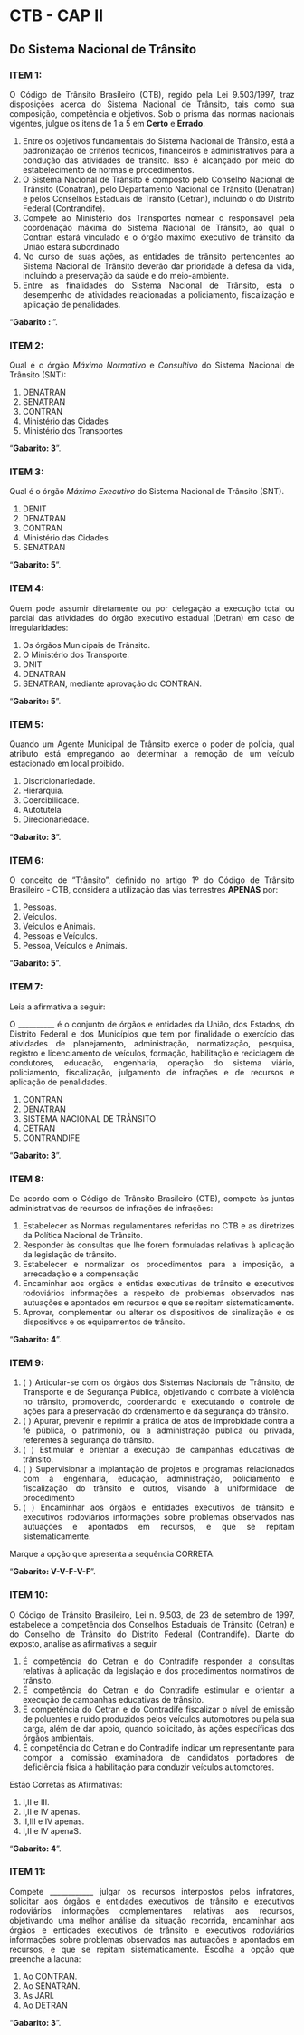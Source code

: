 
```{=html}
<style>
body{text-align: justify}
</style>
```


::: progress
::: {.progress-bar style="width: 100%;"}
:::
:::


# CTB - CAP II
## Do Sistema Nacional de Trânsito


### **ITEM 1:** 

O Código de Trânsito Brasileiro (CTB), regido pela Lei 9.503/1997, traz disposições acerca do Sistema Nacional de Trânsito, tais como sua composição, competência e objetivos. Sob o prisma das normas nacionais vigentes, julgue os itens de 1 a 5 em **Certo** e **Errado**.


1. Entre os objetivos fundamentais do Sistema Nacional de Trânsito, está a padronização de critérios técnicos, financeiros e administrativos para a condução das atividades de trânsito. Isso é alcançado por meio do estabelecimento de normas e procedimentos.
2. O Sistema Nacional de Trânsito é composto pelo Conselho Nacional de Trânsito (Conatran), pelo Departamento Nacional de Trânsito (Denatran) e pelos Conselhos Estaduais de Trânsito (Cetran), incluindo o do Distrito Federal (Contrandife). 
3. Compete ao Ministério dos Transportes nomear o responsável pela coordenação máxima do Sistema Nacional de Trânsito, ao qual o Contran estará vinculado e o órgão máximo executivo de trânsito da União estará subordinado
4. No curso de suas ações, as entidades de trânsito pertencentes ao Sistema Nacional de Trânsito deverão dar prioridade à defesa da vida, incluindo a preservação da saúde e do meio-ambiente.
5. Entre as finalidades do Sistema Nacional de Trânsito, está o desempenho de atividades relacionadas a policiamento, fiscalização e aplicação de penalidades.


::: {.callout-tip collapse="true"}
"**Gabarito :  **".
:::



::: progress
::: {.progress-bar style="width: 100%;"}
:::
:::


### **ITEM 2:** 

Qual é o órgão *Máximo Normativo* e *Consultivo*
do Sistema Nacional de Trânsito (SNT):

1. DENATRAN
2. SENATRAN
3. CONTRAN
4. Ministério das Cidades
5. Ministério dos Transportes


::: {.callout-tip collapse="true"}
"**Gabarito: 3**".
:::


::: progress
::: {.progress-bar style="width: 100%;"}
:::
:::


### **ITEM 3:** 

Qual é o órgão *Máximo Executivo* do Sistema Nacional de Trânsito (SNT).

1. DENIT
2. DENATRAN
3. CONTRAN
4. Ministério das Cidades
5. SENATRAN


::: {.callout-tip collapse="true"}
"**Gabarito: 5**".
:::


::: progress
::: {.progress-bar style="width: 100%;"}
:::
:::


### **ITEM 4:** 

Quem pode assumir diretamente ou por delegação a execução total ou parcial das atividades do órgão executivo estadual (Detran) em caso de irregularidades:

1. Os órgãos Municipais de Trânsito.
2. O Ministério dos Transporte.
3. DNIT
4. DENATRAN
5. SENATRAN, mediante aprovação do CONTRAN.


::: {.callout-tip collapse="true"}
"**Gabarito: 5**".
:::


::: progress
::: {.progress-bar style="width: 100%;"}
:::
:::



### **ITEM 5:** 

Quando um Agente Municipal de Trânsito exerce o poder de polícia, qual atributo está empregando ao determinar a remoção de um veículo estacionado em local proibido.


1. Discricionariedade.
2. Hierarquia.
3. Coercibilidade.
4. Autotutela
5. Direcionariedade.

::: {.callout-tip collapse="true"}
"**Gabarito: 3**".
:::

::: progress
::: {.progress-bar style="width: 100%;"}
:::
:::


### **ITEM 6:** 

O conceito de “Trânsito”, definido no artigo 1º do Código de Trânsito Brasileiro - CTB, considera a utilização das vias terrestres **APENAS** por:


1. Pessoas.
2. Veículos.
3. Veículos e Animais.
4. Pessoas e Veículos.
5. Pessoa, Veículos e Animais.


::: {.callout-tip collapse="true"}
"**Gabarito: 5**".
:::


::: progress
::: {.progress-bar style="width: 100%;"}
:::
:::


### **ITEM 7:** 

Leia a afirmativa a seguir:

O __________ é o conjunto de órgãos e entidades da União, dos Estados, do Distrito Federal e dos Municípios que tem por finalidade o exercício das atividades de planejamento, administração, normatização, pesquisa, registro e licenciamento de veículos, formação, habilitação e reciclagem de condutores, educação, engenharia, operação do sistema viário, policiamento, fiscalização, julgamento de infrações e de recursos e aplicação de penalidades.

1. CONTRAN
2. DENATRAN
3. SISTEMA NACIONAL DE TRÂNSITO
4. CETRAN
5. CONTRANDIFE


::: {.callout-tip collapse="true"}
"**Gabarito: 3**".
:::


::: progress
::: {.progress-bar style="width: 100%;"}
:::
:::



### **ITEM 8:** 

De acordo com o Código de Trânsito Brasileiro (CTB), compete às juntas administrativas de recursos de infrações de infrações:


1. Estabelecer as Normas regulamentares referidas no CTB e as diretrizes da Política Nacional de Trânsito.
2. Responder às consultas que lhe forem formuladas relativas à aplicação da legislação de trânsito.
3. Estabelecer e normalizar os procedimentos para a imposição, a arrecadação e a compensação 
4. Encaminhar aos orgãos e entidas executivas de trânsito e executivos rodoviários informações a respeito de problemas observados nas autuações e apontados em recursos e que se repitam sistematicamente.
5. Aprovar, complementar ou alterar os dispositivos de sinalização e os dispositivos e os equipamentos de trânsito.

::: {.callout-tip collapse="true"}
"**Gabarito: 4**".
:::


::: progress
::: {.progress-bar style="width: 100%;"}
:::
:::



### **ITEM 9:** 


1. ( ) Articular-se com os órgãos dos Sistemas Nacionais de Trânsito, de Transporte e de Segurança Pública, objetivando o combate à violência no trânsito, promovendo, coordenando e executando o controle de ações para a preservação do ordenamento e da segurança do trânsito.
2. ( ) Apurar, prevenir e reprimir a prática de atos de improbidade contra a fé pública, o patrimônio, ou a administração pública ou privada, referentes à segurança do trânsito.
3. ( ) Estimular e orientar a execução de campanhas educativas de trânsito.
4. ( ) Supervisionar a implantação de projetos e programas relacionados com a engenharia, educação, administração, policiamento e fiscalização do trânsito e outros, visando à uniformidade de procedimento
5. ( ) Encaminhar aos órgãos e entidades executivos de trânsito e executivos rodoviários informações sobre problemas observados nas autuações e apontados em recursos, e que se repitam sistematicamente.

Marque a opção que apresenta a sequência CORRETA.

::: {.callout-tip collapse="true"}
"**Gabarito: V-V-F-V-F**".
:::



::: progress
::: {.progress-bar style="width: 100%;"}
:::
:::



### **ITEM 10:** 

O Código de Trânsito Brasileiro, Lei n. 9.503, de
23 de setembro de 1997, estabelece a
competência dos Conselhos Estaduais de
Trânsito (Cetran) e do Conselho de Trânsito do
Distrito Federal (Contrandife). Diante do
exposto, analise as afirmativas a seguir

1. É competência do Cetran e do Contradife
responder a consultas relativas à aplicação da
legislação e dos procedimentos normativos de
trânsito.
2. É competência do Cetran e do Contradife
estimular e orientar a execução de campanhas
educativas de trânsito.
3. É competência do Cetran e do Contradife
fiscalizar o nível de emissão de poluentes e
ruído produzidos pelos veículos automotores ou
pela sua carga, além de dar apoio, quando
solicitado, às ações específicas dos órgãos
ambientais.
4. É competência do Cetran e do Contradife indicar
um representante para compor a comissão
examinadora de candidatos portadores de
deficiência física à habilitação para conduzir veículos automotores.


Estão Corretas as Afirmativas:

1. I,II e III.
2. I,II e IV apenas.
3. II,III e IV apenas.
4. I,II e IV apenaS.

::: {.callout-tip collapse="true"}
"**Gabarito: 4**".
:::



::: progress
::: {.progress-bar style="width: 100%;"}
:::
:::

### **ITEM 11:** 

Compete ____________ julgar os recursos
interpostos pelos infratores, solicitar aos
órgãos e entidades executivos de trânsito e
executivos rodoviários informações
complementares relativas aos recursos,
objetivando uma melhor análise da situação
recorrida, encaminhar aos órgãos e entidades
executivos de trânsito e executivos
rodoviários informações sobre problemas
observados nas autuações e apontados em
recursos, e que se repitam sistematicamente.
Escolha a opção que preenche a lacuna:


1. Ao CONTRAN.
2. Ao SENATRAN.
3. As JARI.
4. Ao DETRAN


::: {.callout-tip collapse="true"}
"**Gabarito: 3**".
:::



::: progress
::: {.progress-bar style="width: 100%;"}
:::
:::

